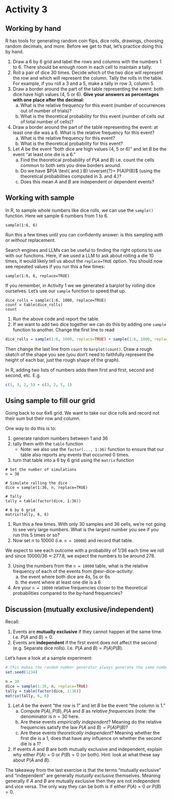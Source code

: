 # Activity 3

## Working by hand

R has tools for generating random coin flips, dice rolls, drawings, choosing
random decimals, and more. Before we get to that, let's practice doing this by
hand.

::: {#exr-dice-activity}
1. Draw a 6 by 6 grid and label the rows and columns with the numbers 1 to 6.
   There should be enough room in each cell to maintain a tally.
2. Roll a pair of dice 30 times. Decide which of the two dice will represent
   the row and which will represent the column. Tally the rolls in the table.
For example, if you roll a 3 and a 5, make a tally in row 3, column 5.
3. Draw a border around the part of the table representing the event: both dice
   have high values (4, 5 or 6).
**Give your answers as percentages with one place after the decimal:**
    a) What is the relative frequency for this event (number of occurrences out
of number of trials)?
    b) What is the theoretical probability for this event (number of cells out
of total number of cells)?
4. Draw a border around the part of the table representing the event: at least
   one die was a 6. What is the relative frequency for this event?
    a) What is the relative frequency for this event?
    b) What is the theoretical probability for this event?
5. Let $A$ be the event "both dice are high values (4, 5 or 6)" and let $B$ be
   the event "at least one die is a 6."
    a) Find the theoretical probability of $P(A \text{ and } B)$ i.e. count the
cells common to both sets you drew borders around. 
    b) Do we have $P(A \text{ and } B) \overset{?}= P(A)P(B)$ (using the
theoretical probabilities computed in 3. and 4.)?
    c) Does this mean $A$ and $B$ are independent or dependent events?
:::

## Working with sample

In R, to sample whole numbers like dice rolls, we can use the `sample()`
function. Here we sample $6$ numbers from $1$ to $6$.

```webr
sample(1:6, 6)
```

::: {#exr-sampling}
Run this a few times until you can confidently answer: is this sampling *with*
or *without* replacement.
:::

::: {.callout-tip}
Search engines and LLMs can be useful to finding the right options to use with
our functions. Here, if we used a LLM to ask about rolling a die 10 times, it
would likely tell us about the `replace=TRUE` option. You should now see
repeated values if you run this a few times:

```webr
sample(1:6, 6, replace=TRUE)
```
:::

If you remember, in Activity 1 we we generated a barplot by rolling dice
ourselves. Let's use our `sample` function to speed that up.

```webr
dice_rolls = sample(1:6, 1000, replace=TRUE)
count = table(dice_rolls)
count
```

::: {#exr-sampling-bar-graph}
1. Run the above code and report the table.
2. If we want to add two dice together we can do this by adding one `sample`
function to another. Change the first line to read

```R
dice_rolls = sample(1:6, 1000, replace=TRUE) + sample(1:6, 1000, replace=TRUE)
```

Then change the last line from `count` to `barplot(count)`. Draw a rough sketch
of the shape you see (you don't need to faithfully represent the height of each
bar, just the rough shape of the graph).
:::

::: {.callout-note}
In R, adding two lists of numbers adds them first and first, second and second, etc. E.g.
```R
c(1, 3, 2, 5) + c(3, 2, 5, 1)
```
:::

## Using sample to fill our grid

Going back to our 6x6 grid. We want to take our dice rolls and record not their
sum but their row and column.

One way to do this is to:

1. generate random numbers between 1 and 36
2. tally them with the `table` function
    * Note: we also use the `factor(..., 1:36)` function to ensure that our
    table also reports any events that occurred 0 times.
3. turn that table into a 6 by 6 grid using the `matrix` function

```webr
# Set the number of simulations
n = 30

# Simulate rolling the dice
dice = sample(1:36, n, replace=TRUE)

# Tally
tally = table(factor(dice, 1:36))

# 6 by 6 grid
matrix(tally, 6, 6)
```

::: {#exr-dice-grid}
1. Run this a few times. With only 30 samples and 36 cells, we're not going to
   see very large numbers. What is the largest number you see if you run this 5
times or so?
2. Now set $n$ to 10000 (i.e. `n = 10000`) and record that table.

::: {.callout-note}
We expect to see each outcome with a probability of $1/36$ each time we roll
and since $10000/36 \approx 277.8$, we expect the numbers to be around 278.
:::

3. Using the numbers from the `n = 10000` table, what is the relative frequency
   of each of the events from @exr-dice-activity:
    a) the event where both dice are 4s, 5s or 6s
    b) the event where at least one die is a 6
4. Are your `n = 10000` relative frequencies closer to the theoretical
   probabilities compared to the by-hand frequencies?
:::

## Discussion (mutually exclusive/independent)

Recall:

1. Events are **mutually exclusive** if they cannot happen at the same time.
   I.e. $P(A \text{ and } B) = 0$.
2. Events are **independent** if the first event does not affect the second
   (e.g. Separate dice rolls). I.e. $P(A \text{ and } B) = P(A) P(B)$.

Let's have a look at a sample experiment:

```r
# this makes the random number generator always generate the same numbers
set.seed(1234)

n = 30
dice = sample(1:36, n, replace=TRUE)
tally = table(factor(dice, 1:36))
matrix(tally, 6, 6)
```

::: {#exr-discussion}
1. Let $A$ be the event "the row is 1" and let $B$ be the event "the column is
   1."
    a) Compute $P(A), P(B), P(A \text{ and } B$ as *relative frequencies*
(note: the denominator is $n = 30$ here.
    b) Are these events *empirically independent*? Meaning do the relative
frequencies satisfy the law $P(A \text{ and } B) = P(A)P(B)$?
    c) Are these events *theoretically independent*? Meaning whether the first
die is a 1, does that have any influence on whether the second die is a 1?
2. If events $A$ and $B$ are both mutually exclusive and independent, explain
why either $P(A) = 0$ or $P(B) = 0$ (or both). Hint: look at what these say
about $P(A \text{ and } B)$.
:::

::: {.callout-tip}
The takeaway from the last exercise is that the terms "mutually exclusive" and
"independent" are generally *mutually exclusive* themselves. Meaning generally
if $A$ and $B$ are mutually exclusive then they are not independent and vice
versa. The only way they can be both is if either $P(A) = 0$ or $P(B) = 0$.
:::
